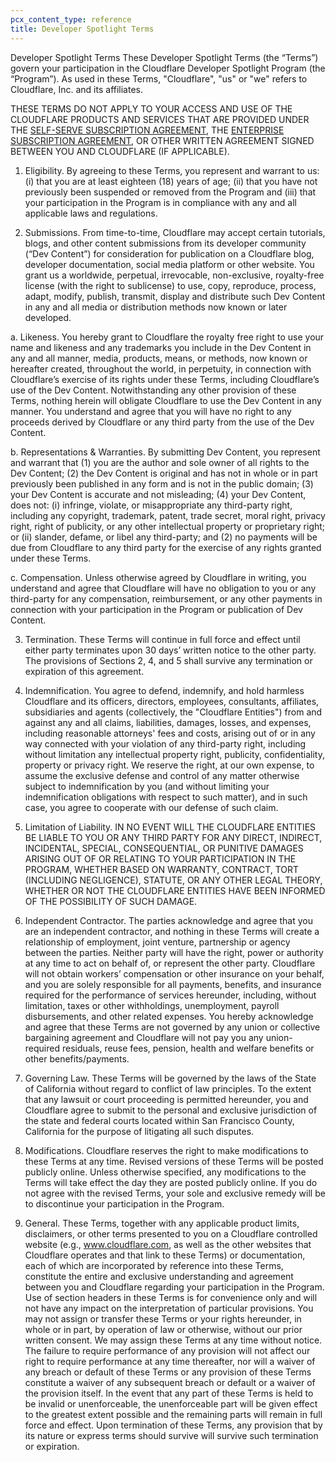 ```yaml
---
pcx_content_type: reference
title: Developer Spotlight Terms
---
```


Developer Spotlight Terms
These Developer Spotlight Terms (the “Terms”) govern your participation in the Cloudflare Developer Spotlight Program (the “Program”). As used in these Terms, "Cloudflare", "us" or "we" refers to Cloudflare, Inc. and its affiliates.

THESE TERMS DO NOT APPLY TO YOUR ACCESS AND USE OF THE CLOUDFLARE PRODUCTS AND SERVICES THAT ARE PROVIDED UNDER THE [SELF-SERVE SUBSCRIPTION AGREEMENT](https://www.cloudflare.com/terms/), THE [ENTERPRISE SUBSCRIPTION AGREEMENT](https://www.cloudflare.com/enterpriseterms/), OR OTHER WRITTEN AGREEMENT SIGNED BETWEEN YOU AND CLOUDFLARE (IF APPLICABLE).

1. Eligibility. By agreeing to these Terms, you represent and warrant to us: (i) that you are at least eighteen (18) years of age; (ii) that you have not previously been suspended or removed from the Program and (iii) that your participation in the Program is in compliance with any and all applicable laws and regulations.

2. Submissions. From time-to-time, Cloudflare may accept certain tutorials, blogs, and other content submissions from its developer community (“Dev Content”) for consideration for publication on a Cloudflare blog, developer documentation, social media platform or other website. You grant us a worldwide, perpetual, irrevocable, non-exclusive, royalty-free license (with the right to sublicense) to use, copy, reproduce, process, adapt, modify, publish, transmit, display and distribute such Dev Content in any and all media or distribution methods now known or later developed.

a. Likeness. You hereby grant to Cloudflare the royalty free right to use your name and likeness and any trademarks you include in the Dev Content in any and all manner, media, products, means, or methods, now known or hereafter created, throughout the world, in perpetuity, in connection with Cloudflare’s exercise of its rights under these Terms, including Cloudflare’s use of the Dev Content. Notwithstanding any other provision of these Terms, nothing herein will obligate Cloudflare to use the Dev Content in any manner. You understand and agree that you will have no right to any proceeds derived by Cloudflare or any third party from the use of the Dev Content.

b. Representations & Warranties. By submitting Dev Content, you represent and warrant that (1) you are the author and sole owner of all rights to the Dev Content; (2) the Dev Content is original and has not in whole or in part previously been published in any form and is not in the public domain; (3) your Dev Content is accurate and not misleading; (4) your Dev Content, does not: (i) infringe, violate, or misappropriate any third-party right, including any copyright, trademark, patent, trade secret, moral right, privacy right, right of publicity, or any other intellectual property or proprietary right; or (ii) slander, defame, or libel any third-party; and (2) no payments will be due from Cloudflare to any third party for the exercise of any rights granted under these Terms.

c. Compensation. Unless otherwise agreed by Cloudflare in writing, you understand and agree that Cloudflare will have no obligation to you or any third-party for any compensation, reimbursement, or any other payments in connection with your participation in the Program or publication of Dev Content.

3. Termination. These Terms will continue in full force and effect until either party terminates upon 30 days’ written notice to the other party. The provisions of Sections 2, 4, and 5 shall survive any termination or expiration of this agreement.

4. Indemnification. You agree to defend, indemnify, and hold harmless Cloudflare and its officers, directors, employees, consultants, affiliates, subsidiaries and agents (collectively, the "Cloudflare Entities") from and against any and all claims, liabilities, damages, losses, and expenses, including reasonable attorneys' fees and costs, arising out of or in any way connected with your violation of any third-party right, including without limitation any intellectual property right, publicity, confidentiality, property or privacy right. We reserve the right, at our own expense, to assume the exclusive defense and control of any matter otherwise subject to indemnification by you (and without limiting your indemnification obligations with respect to such matter), and in such case, you agree to cooperate with our defense of such claim.

5. Limitation of Liability. IN NO EVENT WILL THE CLOUDFLARE ENTITIES BE LIABLE TO YOU OR ANY THIRD PARTY FOR ANY DIRECT, INDIRECT, INCIDENTAL, SPECIAL, CONSEQUENTIAL, OR PUNITIVE DAMAGES ARISING OUT OF OR RELATING TO YOUR PARTICIPATION IN THE PROGRAM, WHETHER BASED ON WARRANTY, CONTRACT, TORT (INCLUDING NEGLIGENCE), STATUTE, OR ANY OTHER LEGAL THEORY, WHETHER OR NOT THE CLOUDFLARE ENTITIES HAVE BEEN INFORMED OF THE POSSIBILITY OF SUCH DAMAGE.

6. Independent Contractor. The parties acknowledge and agree that you are an independent contractor, and nothing in these Terms will create a relationship of employment, joint venture, partnership or agency between the parties. Neither party will have the right, power or authority at any time to act on behalf of, or represent the other party. Cloudflare will not obtain workers’ compensation or other insurance on your behalf, and you are solely responsible for all payments, benefits, and insurance required for the performance of services hereunder, including, without limitation, taxes or other withholdings, unemployment, payroll disbursements, and other related expenses. You hereby acknowledge and agree that these Terms are not governed by any union or collective bargaining agreement and Cloudflare will not pay you any union-required residuals, reuse fees, pension, health and welfare benefits or other benefits/payments.

7. Governing Law. These Terms will be governed by the laws of the State of California without regard to conflict of law principles. To the extent that any lawsuit or court proceeding is permitted hereunder, you and Cloudflare agree to submit to the personal and exclusive jurisdiction of the state and federal courts located within San Francisco County, California for the purpose of litigating all such disputes.

8. Modifications. Cloudflare reserves the right to make modifications to these Terms at any time. Revised versions of these Terms will be posted publicly online. Unless otherwise specified, any modifications to the Terms will take effect the day they are posted publicly online. If you do not agree with the revised Terms, your sole and exclusive remedy will be to discontinue your participation in the Program.

9. General. These Terms, together with any applicable product limits, disclaimers, or other terms presented to you on a Cloudflare controlled website (e.g., www.cloudflare.com, as well as the other websites that Cloudflare operates and that link to these Terms) or documentation, each of which are incorporated by reference into these Terms, constitute the entire and exclusive understanding and agreement between you and Cloudflare regarding your participation in the Program. Use of section headers in these Terms is for convenience only and will not have any impact on the interpretation of particular provisions. You may not assign or transfer these Terms or your rights hereunder, in whole or in part, by operation of law or otherwise, without our prior written consent. We may assign these Terms at any time without notice. The failure to require performance of any provision will not affect our right to require performance at any time thereafter, nor will a waiver of any breach or default of these Terms or any provision of these Terms constitute a waiver of any subsequent breach or default or a waiver of the provision itself. In the event that any part of these Terms is held to be invalid or unenforceable, the unenforceable part will be given effect to the greatest extent possible and the remaining parts will remain in full force and effect. Upon termination of these Terms, any provision that by its nature or express terms should survive will survive such termination or expiration.
